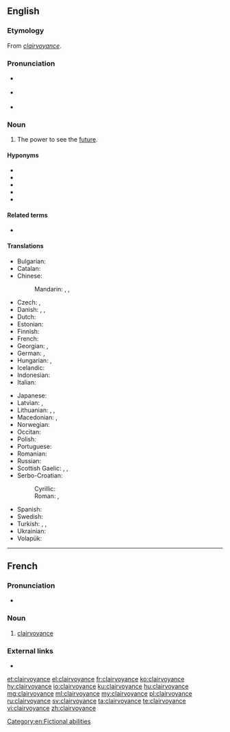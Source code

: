==English==
{{wikipedia}}

===Etymology===
From {{etyl|fr|en}} ''[[#French|clairvoyance]]''.

===Pronunciation===
* {{a|GenAm}} {{IPA|/klɛɹˈvɔɪəns/|lang=en}}
* {{a|RP}} {{IPA|/klɛəˈvɔɪəns/|lang=en}}
* {{audio|En-ca-clairvoyance.ogg|Audio (Canada)|lang=en}}

===Noun===
{{en-noun|-|s}}

# {{lb|en|parapsychology}} The power to see the [[future]].

====Hyponyms====
* {{l|en|clairaudience}}
* {{l|en|metagnomy}}
* {{l|en|precognition}}
* {{l|en|psychometry}}
* {{l|en|second sight}}

====Related terms====
* {{l|en|clairvoyant}}

====Translations====
{{trans-top|the power to perceive objects that are not accessible to the senses}}
* Bulgarian: {{t|bg|ясновидство|n|tr=jasnovídstvo}}
* Catalan: {{t+|ca|clarividència|f}}
* Chinese:
*: Mandarin: {{t+|cmn|透視|sc=Hani}}, {{t+|cmn|透视|tr=tòushì|sc=Hani}}, {{t+|cmn|千里眼|tr=qiānlǐyǎn|sc=Hani}}
* Czech: {{t|cs|jasnovidnost|f}}, {{t+|cs|jasnovidectví|n}}
* Danish: {{t|da|clairvoyance|c}}, {{t|da|klarsyn|n}}, {{t|da|synskhed|c}}
* Dutch: {{t+|nl|helderziendheid|f}}
* Estonian: {{t|et|selgeltnägemine}}
* Finnish: {{t+|fi|selvänäköisyys}}
* French: {{t+|fr|clairvoyance|f}}
* Georgian: {{t|ka|გულთმისნობა}}, {{t|ka|ნათელმხილველობა}}
* German: {{t|de|Hellsehen|n}}, {{t+|de|Hellseherei|f}}
* Hungarian: {{t|hu|látnoki képesség}}, {{t+|hu|éleslátás}}
* Icelandic: {{t|is|skyggnigáfa}}
* Indonesian: {{t+|id|kewaskitaan}}
* Italian: {{t+|it|chiaroveggenza|f}}
{{trans-mid}}
* Japanese: {{t|ja|透視|tr=とうし, tōshi|sc=Jpan}}
* Latvian: {{t|lv|gaišredzība}}, {{t|lv|tālredzība}}
* Lithuanian: {{t|lt|aiškiaregystė}}, {{t|lt|įžvalgumas}}, {{t|lt|įžvalga}}
* Macedonian: {{t|mk|видовитост|f|tr=vidóvitost|sc=Cyrl}}, {{t|mk|јасновидност|f|tr=jasnovídnost|sc=Cyrl}}
* Norwegian: {{t|no|klarsynthet}}
* Occitan: {{t|oc|clarvesença|f}}
* Polish: {{t|pl|jasnowidzenie|n}}
* Portuguese: {{t+|pt|clarividência}}
* Romanian: {{t+|ro|clarviziune}}
* Russian: {{t+|ru|яснови́дение|n}}
* Scottish Gaelic: {{t|gd|taibhsearachd|f}}, {{t|gd|dà-fhradharc|m}}, {{t|gd|dà-shealladh|m}}
* Serbo-Croatian:
*: Cyrillic: {{t|sh|видовитост}}
*: Roman: {{t+|sh|pronicljivost}}, {{t+|sh|vidovitost}}
* Spanish: {{t|es|clarividencia}}
* Swedish: {{t+|sv|klärvoajans}}
* Turkish: {{t+|tr|sağgörü}}, {{t+|tr|basiret}}, {{t|tr|durugörü}}
* Ukrainian: {{t+|uk|ясновидіння|n|tr=jasnovýdinnja}}
* Volapük: {{t|vo|kleililogam}}
{{trans-bottom}}

[[Category:en:Fictional abilities]]

----

==French==

===Pronunciation===
* {{IPA|/klɛʁvwajɑ̃s/|lang=fr}}

===Noun===
{{fr-noun|f}}

# [[clairvoyance#English|clairvoyance]]

===External links===
* {{R:TLFi}}

[[et:clairvoyance]]
[[el:clairvoyance]]
[[fr:clairvoyance]]
[[ko:clairvoyance]]
[[hy:clairvoyance]]
[[io:clairvoyance]]
[[ku:clairvoyance]]
[[hu:clairvoyance]]
[[mg:clairvoyance]]
[[ml:clairvoyance]]
[[my:clairvoyance]]
[[pl:clairvoyance]]
[[ru:clairvoyance]]
[[sv:clairvoyance]]
[[ta:clairvoyance]]
[[te:clairvoyance]]
[[vi:clairvoyance]]
[[zh:clairvoyance]]
